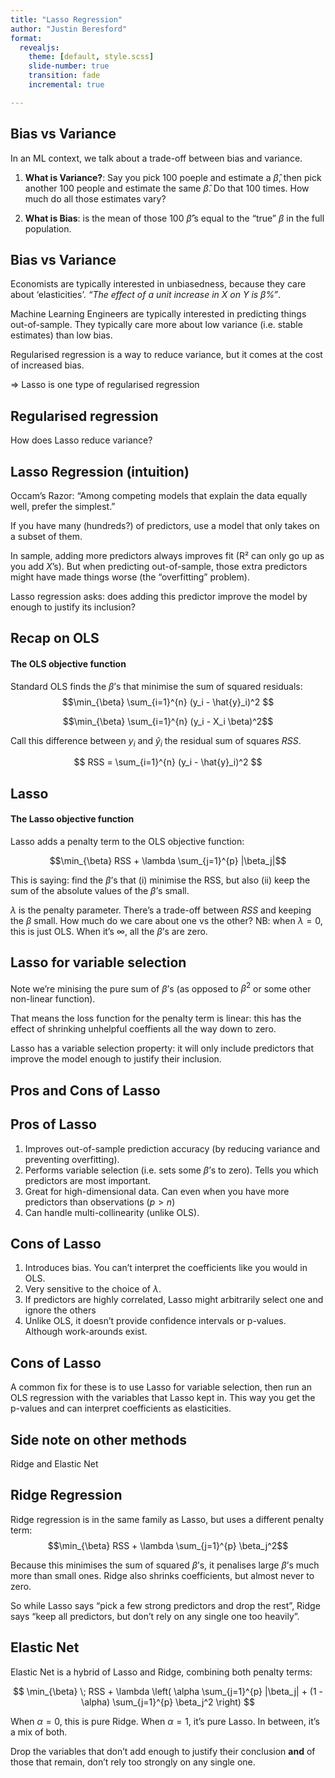 ```yaml
---
title: "Lasso Regression"
author: "Justin Beresford"
format: 
  revealjs:
    theme: [default, style.scss]
    slide-number: true
    transition: fade
    incremental: true

---
```


## Bias vs Variance

In an ML context, we talk about a trade-off between bias and variance.

1. **What is Variance?**: Say you pick 100 poeple and estimate a $\hat{\beta}$, then pick another 100 people and estimate the same $\hat{\beta}$. Do that 100 times. How much do all those estimates vary?

2. **What is Bias**: is the mean of those 100 $\hat{\beta}$'s equal to the "true" $\beta$ in the full population. 

## Bias vs Variance

Economists are typically interested in unbiasedness, because they care about 'elasticities'. *"The effect of a unit increase in $X$ on $Y$ is $\beta$%"*.

::: {.fragment}
Machine Learning Engineers are typically interested in predicting things out-of-sample. They typically care more about low variance (i.e. stable estimates) than low bias.
:::

::: {.fragment}
Regularised regression is a way to [reduce variance]{.green}, but it comes at the cost of [increased bias]{.red}.

  => Lasso is one type of regularised regression
:::

::: {.section-slide .red-bg}
# Regularised regression
How does Lasso reduce variance?
:::

## Lasso Regression (intuition)

Occam's Razor: "Among competing models that explain the data equally well, prefer the simplest." 

If you have many (hundreds?) of predictors, use a model that only takes on a subset of them.

::: {.fragment}
In sample, adding more predictors always improves fit (R² can only go up as you add $X$'s). But when predicting out-of-sample, those extra predictors might have made things worse (the "overfitting" problem).
:::

::: {.fragment}
Lasso regression asks: does adding this predictor improve the model [by enough to justify its inclusion?]{.red}
:::

## Recap on OLS

#### The OLS objective function

Standard OLS finds the $\beta$'s that minimise the sum of squared residuals:
$$\min_{\beta} \sum_{i=1}^{n} (y_i - \hat{y}_i)^2 $$

$$\min_{\beta} \sum_{i=1}^{n} (y_i - X_i \beta)^2$$

::: {.fragment}
Call this difference between $y_i$ and $\hat{y}_i$ the residual sum of squares $RSS$.

$$ RSS = \sum_{i=1}^{n} (y_i - \hat{y}_i)^2 $$
:::


## Lasso 

#### The Lasso objective function

Lasso adds a penalty term to the OLS objective function:

$$\min_{\beta} RSS + \lambda \sum_{j=1}^{p} |\beta_j|$$

::: {.fragment}
This is saying: find the $\beta$'s that [(i)]{.red} minimise the RSS, but also [(ii)]{.red} keep the sum of the absolute values of the $\beta$'s small.
:::

::: {.fragment}

$\lambda$  is the penalty parameter. There's a trade-off between $RSS$ and keeping the $\beta$  small. How much do we care about one vs the other? 
NB: when $\lambda = 0$, this is just OLS. When it's $\infty$, all the $\beta$'s are zero.
:::

## Lasso for variable selection

Note we're minising the pure sum of $\beta$'s (as opposed to ${\beta}^2$ or some other non-linear function).

That means the loss function for the penalty term is linear: this has the effect of shrinking unhelpful coeffients all the way down to zero.

Lasso has a [variable selection]{.green} property: it will only include predictors that improve the model enough to justify their inclusion.

::: {.section-slide .green-bg}
# Pros and Cons of Lasso
:::

## Pros of Lasso

1. Improves out-of-sample prediction accuracy (by reducing variance and preventing overfitting).
1. Performs variable selection (i.e. sets some $\beta$'s to zero). Tells you which predictors are most important.
1. Great for high-dimensional data. Can even when you have more predictors than observations ($p > n$)
1. Can handle multi-collinearity (unlike OLS).

## Cons of Lasso

1. [Introduces bias]{.red}. You can't interpret the coefficients like you would in OLS. 
1. Very sensitive to the [choice of $\lambda$]{.red}.
1. If predictors are highly correlated, Lasso might arbitrarily select one and ignore the others
1. Unlike OLS, it doesn't provide confidence intervals or p-values. Although work-arounds exist. 

## Cons of Lasso

A [common fix]{.red} for these is to use Lasso for variable selection, then run an OLS regression with the variables that Lasso kept in. This way you get the p-values and can interpret coefficients as elasticities. 

::: {.section-slide .red-bg}
# Side note on other methods
Ridge and Elastic Net
:::

## Ridge Regression

Ridge regression is in the same family as Lasso, but uses a different penalty term:
$$\min_{\beta} RSS + \lambda \sum_{j=1}^{p} \beta_j^2$$

Because this minimises the sum of squared $\beta$'s, it penalises large $\beta$'s much more than small ones. Ridge also shrinks coefficients, but almost never to zero.

So while Lasso says ["pick a few strong predictors and drop the rest"]{.red}, Ridge says ["keep all predictors, but don't rely on any single one too heavily"]{.green}.

## Elastic Net

Elastic Net is a hybrid of Lasso and Ridge, combining both penalty terms:

$$
\min_{\beta} \; RSS 
+ \lambda \left( \alpha \sum_{j=1}^{p} |\beta_j|
+ (1 - \alpha) \sum_{j=1}^{p} \beta_j^2 \right)
$$

When $\alpha = 0$, this is pure Ridge. When $\alpha = 1$, it's pure Lasso. In between, it's a mix of both.

Drop the variables that don't add enough to justify their conclusion **and** of those that remain, don't rely too strongly on any single one. 